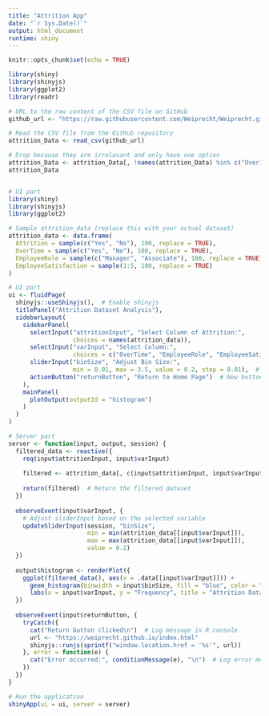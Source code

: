 ```yaml
---
title: "Attrition App"
date: "`r Sys.Date()`"
output: html_document
runtime: shiny
---
```


```r
knitr::opts_chunk$set(echo = TRUE)
```


```r
library(shiny)
library(shinyjs)
library(ggplot2)
library(readr)

# URL to the raw content of the CSV file on GitHub
github_url <- "https://raw.githubusercontent.com/Weiprecht/Weiprecht.github.io/main/Attrition_app/CaseStudy2-FallData.csv"

# Read the CSV file from the GitHub repository
attrition_Data <- read_csv(github_url)

# Drop because they are irrelavant and only have one option
attrition_Data <- attrition_Data[, !names(attrition_Data) %in% c("Over18", "Over18Num", "EmployeeCount", "StandardHours", "TravelNum")]
attrition_Data


# UI part
library(shiny)
library(shinyjs)
library(ggplot2)

# Sample attrition_data (replace this with your actual dataset)
attrition_data <- data.frame(
  Attrition = sample(c("Yes", "No"), 100, replace = TRUE),
  OverTime = sample(c("Yes", "No"), 100, replace = TRUE),
  EmployeeRole = sample(c("Manager", "Associate"), 100, replace = TRUE),
  EmployeeSatisfaction = sample(1:5, 100, replace = TRUE)
)

# UI part
ui <- fluidPage(
  shinyjs::useShinyjs(),  # Enable shinyjs
  titlePanel("Attrition Dataset Analysis"),
  sidebarLayout(
    sidebarPanel(
      selectInput("attritionInput", "Select Column of Attrition:",
                  choices = names(attrition_data)),
      selectInput("varInput", "Select Column:",
                  choices = c("OverTime", "EmployeeRole", "EmployeeSatisfaction")),
      sliderInput("binSize", "Adjust Bin Size:",
                  min = 0.01, max = 3.5, value = 0.2, step = 0.01),  # Slider for bin size (initial values for any selection)
      actionButton("returnButton", "Return to Home Page")  # New button
    ),
    mainPanel(
      plotOutput(outputId = "histogram")
    )
  )
)

# Server part
server <- function(input, output, session) {
  filtered_data <- reactive({
    req(input$attritionInput, input$varInput)
    
    filtered <- attrition_data[, c(input$attritionInput, input$varInput)]
    
    return(filtered)  # Return the filtered dataset
  })
  
  observeEvent(input$varInput, {
    # Adjust sliderInput based on the selected variable
    updateSliderInput(session, "binSize", 
                      min = min(attrition_data[[input$varInput]]), 
                      max = max(attrition_data[[input$varInput]]),
                      value = 0.2)
  })
  
  output$histogram <- renderPlot({
    ggplot(filtered_data(), aes(x = .data[[input$varInput]])) +
      geom_histogram(binwidth = input$binSize, fill = "blue", color = "black") +
      labs(x = input$varInput, y = "Frequency", title = "Attrition Dataset Analysis")
  })
  
  observeEvent(input$returnButton, {
    tryCatch({
      cat("Return button clicked\n")  # Log message in R console
      url <- "https://weiprecht.github.io/index.html"
      shinyjs::runjs(sprintf("window.location.href = '%s'", url))
    }, error = function(e) {
      cat("Error occurred:", conditionMessage(e), "\n")  # Log error message
    })
  })
}

# Run the application 
shinyApp(ui = ui, server = server)


```